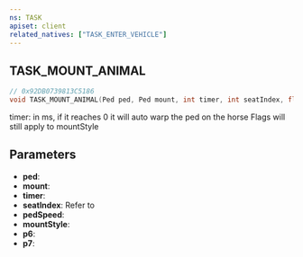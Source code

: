 ```yaml
---
ns: TASK
apiset: client
related_natives: ["TASK_ENTER_VEHICLE"]
---
```

## TASK_MOUNT_ANIMAL

```c
// 0x92DB0739813C5186
void TASK_MOUNT_ANIMAL(Ped ped, Ped mount, int timer, int seatIndex, float pedSpeed, int mountStyle, Any p6, Any p7);
```

timer: in ms, if it reaches 0 it will auto warp the ped on the horse
Flags will still apply to mountStyle

## Parameters
* **ped**:
* **mount**:
* **timer**:
* **seatIndex**: Refer to <EmbeddedEnum name="eVehicleSeat" />
* **pedSpeed**:
* **mountStyle**:
* **p6**:
* **p7**:
